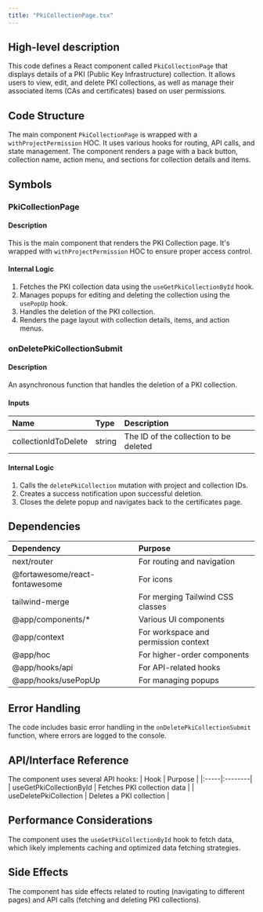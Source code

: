 ```yaml
---
title: "PkiCollectionPage.tsx"
---
```


## High-level description
This code defines a React component called `PkiCollectionPage` that displays details of a PKI (Public Key Infrastructure) collection. It allows users to view, edit, and delete PKI collections, as well as manage their associated items (CAs and certificates) based on user permissions.

## Code Structure
The main component `PkiCollectionPage` is wrapped with a `withProjectPermission` HOC. It uses various hooks for routing, API calls, and state management. The component renders a page with a back button, collection name, action menu, and sections for collection details and items.

## Symbols

### PkiCollectionPage
#### Description
This is the main component that renders the PKI Collection page. It's wrapped with `withProjectPermission` HOC to ensure proper access control.

#### Internal Logic
1. Fetches the PKI collection data using the `useGetPkiCollectionById` hook.
2. Manages popups for editing and deleting the collection using the `usePopUp` hook.
3. Handles the deletion of the PKI collection.
4. Renders the page layout with collection details, items, and action menus.

### onDeletePkiCollectionSubmit
#### Description
An asynchronous function that handles the deletion of a PKI collection.

#### Inputs
| Name | Type | Description |
|:-----|:-----|:------------|
| collectionIdToDelete | string | The ID of the collection to be deleted |

#### Internal Logic
1. Calls the `deletePkiCollection` mutation with project and collection IDs.
2. Creates a success notification upon successful deletion.
3. Closes the delete popup and navigates back to the certificates page.

## Dependencies
| Dependency | Purpose |
|:-----------|:--------|
| next/router | For routing and navigation |
| @fortawesome/react-fontawesome | For icons |
| tailwind-merge | For merging Tailwind CSS classes |
| @app/components/* | Various UI components |
| @app/context | For workspace and permission context |
| @app/hoc | For higher-order components |
| @app/hooks/api | For API-related hooks |
| @app/hooks/usePopUp | For managing popups |

## Error Handling
The code includes basic error handling in the `onDeletePkiCollectionSubmit` function, where errors are logged to the console.

## API/Interface Reference
The component uses several API hooks:
| Hook | Purpose |
|:-----|:--------|
| useGetPkiCollectionById | Fetches PKI collection data |
| useDeletePkiCollection | Deletes a PKI collection |

## Performance Considerations
The component uses the `useGetPkiCollectionById` hook to fetch data, which likely implements caching and optimized data fetching strategies.

## Side Effects
The component has side effects related to routing (navigating to different pages) and API calls (fetching and deleting PKI collections).